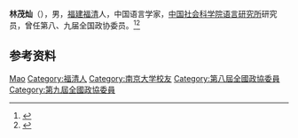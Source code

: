 '''林茂灿'''（{{bd|1935年|}}），男，[[福建|福建]][[福清市|福清]]人，中国语言学家，[[中国社会科学院语言研究所|中国社会科学院语言研究所]]研究员，曾任第八、九届全国政协委员。<ref>{{Cite book|title=历届全国政协委员人名辞典|author=|publisher=中国国际广播出版社|year=1996|isbn=9787507813746|location=北京|pages=}}</ref><ref>{{Cite book|title=中华人民共和国职官志|author=何虎生, 李耀东, 向常福主编|publisher=中国社会出版社|year=2003|isbn=9787800883934|location=北京|pages=}}</ref>

== 参考资料 ==
{{reflist}}

{{Authority control}}
{{DEFAULTSORT:Lin林}}
[[Category:林姓|Mao]]
[[Category:福清人|Category:福清人]]
[[Category:南京大学校友|Category:南京大学校友]]
[[Category:第八屆全國政協委員|Category:第八屆全國政協委員]]
[[Category:第九屆全國政協委員|Category:第九屆全國政協委員]]

{{中国人物小作品}}